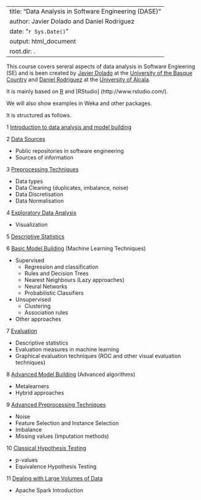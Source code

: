 
---
title: "Data Analysis in Software Engineering (DASE)"
author: Javier Dolado and Daniel Rodriguez
date: "`r Sys.Date()`"
output: html_document
root.dir: .
---

This course covers sereral aspects of data analysis in Software Engieering (SE) and is been created by [Javier Dolado](www.sc.ehu.es/jiwdocoj/) at the [University of the Basque Country](www.ehu.eus) and [Daniel Rodriguez]() at the [University of Alcala](http://www.uah.es/).

It is mainly based on [R](http://cran.r-project.org) and [RStudio] (http://www.rstudio.com/). 

We will also show examples in Weka and other packages.

It is structured as follows.


1 [Introduction to data analysis and model building](./sections/intro.html)

2 [Data Sources](./sections/dataSources.html)

   - Public repositories in software engineering
   - Sources of information
   
3 [Preprocessing Techniques](./sections/preprocessingIntro.html)

   + Data types
   + Data Cleaning (duplicates, imbalance, noise)
   + Data Discretisation
   + Data Normalisation
   
4 [Exploratory Data Analysis](./sections/exploratoryDataAnalysis.html)

   + Visualization
   
5 [Descriptive Statistics](./sections/descriptiveStatistics.html)

6 [Basic Model Building](./sections/basicModelBuilding.Rmd) (Machine Learning Techniques)

   + Supervised
      + Regression and classification
      + Rules and Decision Trees
      + Nearest Neighbours (Lazy approaches)
      + Neural Networks
      + Probabilistic Classifiers
      
   + Unsupervised
      + Clustering
      + Association rules
      
   + Other approaches
   
7 [Evaluation](./sections/evaluation.html)

   - Descriptive statistics
   - Evaluation measures in machine learning
   - Graphical evaluation techniques (ROC and other visual evaluation techniques)
   
8 [Advanced Model Building](advancedModelBuilding.html) (Advanced algorithms)

  - Metalearners
  - Hybrid approaches
    
9 [Advanced Preprocessing Techniques](./sections/advancedPreprocessingTechniques.html)

   + Noise
   + Feature Selection and Instance Selection
   + Imbalance
   + Missing values (Imputation methods)

10 [Classical Hypothesis Testing](./sections/classicalHypothesisTesting)

   + p-values
   + Equivalence Hypothesis Testing

11 [Dealing with Large Volumes of Data](./sections/bigData.html)

   + Apache Spark Introduction


